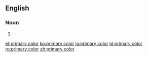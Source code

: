 ==English==

===Noun===
{{wikipedia}}
{{en-noun|head=[[primary]] [[color]]}}

# {{alternative spelling of|primary colour|lang=en}}

[[et:primary color]]
[[ko:primary color]]
[[ja:primary color]]
[[pl:primary color]]
[[ro:primary color]]
[[zh:primary color]]